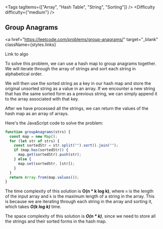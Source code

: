 
<Tags tagItems={["Array", "Hash Table", "String", "Sorting"]} />
<Difficulty difficulty={"medium"} />
## Group Anagrams

<a
  href="https://leetcode.com/problems/group-anagrams/"
  target="_blank"
  className={styles.links}
>
  Link to algo
</a>

To solve this problem, we can use a hash map to group anagrams together. We will iterate through the array of strings and sort each string in alphabetical order.

We will then use the sorted string as a key in our hash map and store the original unsorted string as a value in an array. If we encounter a new string that has the same sorted form as a previous string, we can simply append it to the array associated with that key.

After we have processed all the strings, we can return the values of the hash map as an array of arrays.

Here's the JavaScript code to solve the problem:

```js
function groupAnagrams(strs) {
  const map = new Map();
  for (let str of strs) {
    const sortedStr = str.split("").sort().join("");
    if (map.has(sortedStr)) {
      map.get(sortedStr).push(str);
    } else {
      map.set(sortedStr, [str]);
    }
  }
  return Array.from(map.values());
}
```

The time complexity of this solution is **O(n \* k log k)**, where `n` is the length of the input array and `k` is the maximum length of a string in the array. This is because we are iterating through each string in the array and sorting it, which takes **_O(k log k)_** time.

The space complexity of this solution is **_O(n \* k)_**, since we need to store all the strings and their sorted forms in the hash map.
